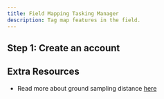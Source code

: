 ```yaml
---
title: Field Mapping Tasking Manager
description: Tag map features in the field.
---
```


## Step 1: Create an account

## Extra Resources

- Read more about ground sampling distance [here](https://test.org)
